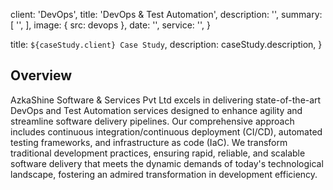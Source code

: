 
  client: 'DevOps',
  title: 'DevOps & Test Automation',
  description:
    '',
  summary: [
    '',
  ],
  image: { src: devops },
  date: '',
  service: '',
}

  title: `${caseStudy.client} Case Study`,
  description: caseStudy.description,
}

## Overview

AzkaShine Software & Services Pvt Ltd excels in delivering state-of-the-art DevOps and Test Automation services designed to enhance agility and streamline software delivery pipelines. Our comprehensive approach includes continuous integration/continuous deployment (CI/CD), automated testing frameworks, and infrastructure as code (IaC). We transform traditional development practices, ensuring rapid, reliable, and scalable software delivery that meets the dynamic demands of today's technological landscape, fostering an admired transformation in development efficiency.

<StatList>
  <StatListItem label="DevOps Consulting" />
  <StatListItem label="Platform Engineering" />
  <StatListItem label="Integration & Delivery" />
  <StatListItem label="Security Testing" />
  <StatListItem label="Deployment Automation" />
  <StatListItem label="Automated Testing" />
  <StatListItem label="Infrastructure as Code" />
  <StatListItem label="Performance & Load Testing" />
  <StatListItem label="Monitoring & Logging" />
  <StatListItem label="AI Integration" />
</StatList>